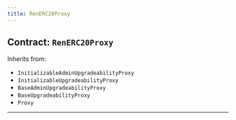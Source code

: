 ```yaml
---
title: RenERC20Proxy
---
```



<DocTag type={DocType.Reference} />

## Contract: `RenERC20Proxy`





Inherits from:

- `InitializableAdminUpgradeabilityProxy`
- `InitializableUpgradeabilityProxy`
- `BaseAdminUpgradeabilityProxy`
- `BaseUpgradeabilityProxy`
- `Proxy`


<hr />




